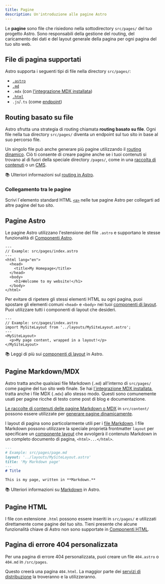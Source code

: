 ```yaml
---
title: Pagine
description: Un'introduzione alle pagine Astro
---
```


Le **pagine** sono file che risiedono nella sottodirectory `src/pages/` del tuo progetto Astro. Sono responsabili della gestione del routing, del caricamento dei dati e del layout generale della pagina per ogni pagina del tuo sito web.

## File di pagina supportati

Astro supporta i seguenti tipi di file nella directory `src/pages/`:
- [`.astro`](#pagine-astro)
- [`.md`](#pagine-markdownmdx)
- `.mdx` (con [l'integrazione MDX installata](/it/guides/integrations-guide/mdx/#installation))
- [`.html`](#pagine-html)
- `.js`/`.ts` (come [endpoint](/it/core-concepts/endpoints/))

## Routing basato su file

Astro sfrutta una strategia di routing chiamata **routing basato su file**. Ogni file nella tua directory `src/pages/` diventa un endpoint sul tuo sito in base al suo percorso file.

Un singolo file può anche generare più pagine utilizzando il [routing dinamico](/it/core-concepts/routing/#dynamic-routes). Ciò ti consente di creare pagine anche se i tuoi contenuti si trovano al di fuori della speciale directory `/pages/`, come in una [raccolta di contenuti](/it/guides/content-collections/) o un [CMS](/it/guides/cms/).

📚 Ulteriori informazioni sul [routing in Astro](/it/core-concepts/routing/).

### Collegamento tra le pagine

Scrivi l´elemento standard HTML [`<a>`](https://developer.mozilla.org/en-US/docs/Web/HTML/Element/a) nelle tue pagine Astro per collegarti ad altre pagine del tuo sito.

## Pagine Astro

Le pagine Astro utilizzano l'estensione del file `.astro` e supportano le stesse funzionalità di [Componenti Astro](/it/core-concepts/astro-components/).

```astro
---
// Example: src/pages/index.astro
---
<html lang="en">
  <head>
    <title>My Homepage</title>
  </head>
  <body>
    <h1>Welcome to my website!</h1>
  </body>
</html>
```

Per evitare di ripetere gli stessi elementi HTML su ogni pagina, puoi spostare gli elementi comuni `<head>` e `<body>` nei tuoi [componenti di layout](/it/core-concepts/layouts/). Puoi utilizzare tutti i componenti di layout che desideri.

```astro {3} /</?MySiteLayout>/
---
// Example: src/pages/index.astro
import MySiteLayout from '../layouts/MySiteLayout.astro';
---
<MySiteLayout>
  <p>My page content, wrapped in a layout!</p>
</MySiteLayout>
```

📚 Leggi di più sui [componenti di layout](/it/core-concepts/layouts/) in Astro.

## Pagine Markdown/MDX

Astro tratta anche qualsiasi file Markdown (`.md`) all'interno di `src/pages/` come pagine del tuo sito web finale. Se hai [l´integrazione MDX installata](/it/guides/integrations-guide/mdx/#installation), tratta anche i file MDX (`.mdx`) allo stesso modo. Questi sono comunemente usati per pagine ricche di testo come post di blog e documentazione.

[Le raccolte di contenuti delle pagine Markdown o MDX](/it/guides/content-collections/) in `src/content/` possono essere utilizzate per [generare pagine dinamicamente](/it/core-concepts/routing/#dynamic-routes).

I layout di pagina sono particolarmente utili per i [file Markdown](#pagine-markdownmdx). I file Markdown possono utilizzare la speciale proprietà frontmatter `layout` per specificare un [componente layout](/it/core-concepts/layouts/) che avvolgerà il contenuto Markdown in un completo documento di pagina, `<html>...</html>`.

```md {3}
---
# Example: src/pages/page.md
layout: '../layouts/MySiteLayout.astro'
title: 'My Markdown page'
---
# Title

This is my page, written in **Markdown.**
```

📚 Ulteriori informazioni su [Markdown](/it/guides/markdown-content/) in Astro.

## Pagine HTML

I file con estensione `.html` possono essere inseriti in `src/pages/` e utilizzati direttamente come pagine del tuo sito. Tieni presente che alcune funzionalità chiave di Astro non sono supportate in [Componenti HTML](/it/core-concepts/astro-components/#componenti-html).

## Pagina di errore 404 personalizzata

Per una pagina di errore 404 personalizzata, puoi creare un file `404.astro` o `404.md` in `/src/pages`.

Questo creerà una pagina `404.html`. La maggior parte dei [servizi di distribuzione](/it/guides/deploy/) la troveranno e la utilizzeranno.
